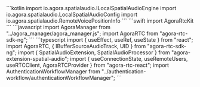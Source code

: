 <PlatformWrapper platform="android">
    ```kotlin
	import io.agora.spatialaudio.ILocalSpatialAudioEngine
	import io.agora.spatialaudio.LocalSpatialAudioConfig
	import io.agora.spatialaudio.RemoteVoicePositionInfo    
    ```
</PlatformWrapper>
<PlatformWrapper platform={["ios","macos"]}>
    ```swift
    import AgoraRtcKit
    ```
</PlatformWrapper>
<PlatformWrapper platform="web">
```javascript
import AgoraManager from "../agora_manager/agora_manager.js";
import AgoraRTC from "agora-rtc-sdk-ng";
```
</PlatformWrapper>
<PlatformWrapper platform="react-js">
    ```typescript
    import { useEffect, useRef, useState } from "react";
    import AgoraRTC, { IBufferSourceAudioTrack, UID } from "agora-rtc-sdk-ng";
    import {
        SpatialAudioExtension,
        SpatialAudioProcessor
    } from "agora-extension-spatial-audio";
    import {
        useConnectionState,
        useRemoteUsers,
        useRTCClient,
        AgoraRTCProvider
    } from "agora-rtc-react";
    import AuthenticationWorkflowManager from "../authentication-workflow/authenticationWorkflowManager";
    ```
</PlatformWrapper>
